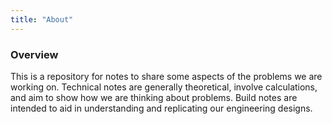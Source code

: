 ```yaml
---
title: "About"
---
```


### Overview

This is a repository for notes to share some aspects of the problems we are working on. Technical notes are generally theoretical, involve calculations, and aim to show how we are thinking about problems. Build notes are intended to aid in understanding and replicating our engineering designs.